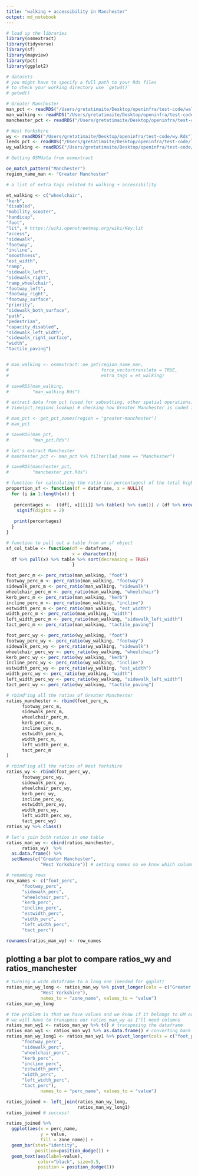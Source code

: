```yaml
---
title: "walking + accessibility in Manchester"
output: md_notebook
---
```


```r
# load up the libraries
library(osmextract) 
library(tidyverse)
library(sf)
library(mapview)
library(pct)
library(ggplot2)
```

```r
# datasets
# you might have to specify a full path to your Rds files
# to check your working directory use `getwd()` 
# getwd()

# Greater Manchester
man_pct <- readRDS("/Users/gretatimaite/Desktop/openinfra/test-code/walking_and_accessibility_manchester/man_pct.Rds")
man_walking <- readRDS("/Users/gretatimaite/Desktop/openinfra/test-code/walking_and_accessibility_manchester/man_walking.Rds")
manchester_pct <- readRDS("/Users/gretatimaite/Desktop/openinfra/test-code/walking_and_accessibility_manchester/manchester_pct.Rds")

# West Yorkshire
wy <- readRDS("/Users/gretatimaite/Desktop/openinfra/test-code/wy.Rds")
leeds_pct <- readRDS("/Users/gretatimaite/Desktop/openinfra/test-code/leeds_pct.Rds")
wy_walking <- readRDS("/Users/gretatimaite/Desktop/openinfra/test-code/wy_walking.Rds")
```


```r
# Getting OSMdata from osmextract

oe_match_pattern("Manchester")
region_name_man <- "Greater Manchester"

# a list of extra tags related to walking + accessibility

et_walking <- c("wheelchair",
"kerb",
"disabled",
"mobility_scooter",
"handicap",
"foot",
"lit", # https://wiki.openstreetmap.org/wiki/Key:lit
"access",
"sidewalk",
"footway",
"incline",
"smoothness",
"est_width",
"ramp",
"sidewalk_left",
"sidewalk_right",
"ramp_wheelchair",
"footway_left",
"footway_right",
"footway_surface",
"priority",
"sidewalk_both_surface",
"path",
"pedestrian",
"capacity_disabled",
"sidewalk_left_width",
"sidewalk_right_surface",
"width",
"tactile_paving")


# man_walking <- osmextract::oe_get(region_name_man,
#                                   force_vectortranslate = TRUE,
#                                   extra_tags = et_walking)

# saveRDS(man_walking,
#         "man_walking.Rds")
```

```r
# extract data from pct (used for subsetting, other spatial operations)
# View(pct_regions_lookup) # checking how Greater Manchester is coded in PCT

# man_pct <- get_pct_zones(region = "greater-manchester")
# man_pct

# saveRDS(man_pct,
#         "man_pct.Rds")

# let's extract Manchester
# manchester_pct <- man_pct %>% filter(lad_name == "Manchester")

# saveRDS(manchester_pct,
#         "manchester_pct.Rds")

```


```r
# function for calculating the ratio (in percentages) of the total highways to a selected column (key)
proportion_sf <- function(df = dataframe, x = NULL){
  for (i in 1:length(x)) {
    
   percentages <-  ((df[, x][[i]] %>% table() %>% sum()) / (df %>% nrow()) * 100) %>% 
    signif(digits = 2)
   
   print(percentages)
  }
}

# function to pull out a table from an sf object
sf_col_table <- function(df = dataframe,
                         x = character()){
  df %>% pull(x) %>% table %>% sort(decreasing = TRUE)
                         }
```


```r
foot_perc_m <- perc_ratio(man_walking, "foot")
footway_perc_m <- perc_ratio(man_walking, "footway")
sidewalk_perc_m <- perc_ratio(man_walking, "sidewalk")
wheelchair_perc_m <- perc_ratio(man_walking, "wheelchair")
kerb_perc_m <- perc_ratio(man_walking, "kerb")
incline_perc_m <- perc_ratio(man_walking, "incline")
estwidth_perc_m <- perc_ratio(man_walking, "est_width")
width_perc_m <- perc_ratio(man_walking, "width")
left_width_perc_m <- perc_ratio(man_walking, "sidewalk_left_width")
tact_perc_m <- perc_ratio(man_walking, "tactile_paving")

foot_perc_wy <- perc_ratio(wy_walking, "foot")
footway_perc_wy <- perc_ratio(wy_walking, "footway")
sidewalk_perc_wy <- perc_ratio(wy_walking, "sidewalk")
wheelchair_perc_wy <- perc_ratio(wy_walking, "wheelchair")
kerb_perc_wy <- perc_ratio(wy_walking, "kerb")
incline_perc_wy <- perc_ratio(wy_walking, "incline")
estwidth_perc_wy <- perc_ratio(wy_walking, "est_width")
width_perc_wy <- perc_ratio(wy_walking, "width")
left_width_perc_wy <- perc_ratio(wy_walking, "sidewalk_left_width")
tact_perc_wy <- perc_ratio(wy_walking, "tactile_paving")

```


```r
# rbind'ing all the ratios of Greater Manchester
ratios_manchester <- rbind(foot_perc_m,
      footway_perc_m,
      sidewalk_perc_m,
      wheelchair_perc_m,
      kerb_perc_m,
      incline_perc_m,
      estwidth_perc_m,
      width_perc_m,
      left_width_perc_m,
      tact_perc_m
)  

# rbind'ing all the ratios of West Yorkshire
ratios_wy <- rbind(foot_perc_wy,
      footway_perc_wy,
      sidewalk_perc_wy,
      wheelchair_perc_wy,
      kerb_perc_wy,
      incline_perc_wy,
      estwidth_perc_wy,
      width_perc_wy,
      left_width_perc_wy,
      tact_perc_wy)  
ratios_wy %>% class()

# let's join both ratios in one table
ratios_man_wy <- cbind(ratios_manchester,
      ratios_wy)  %>% 
  as.data.frame() %>% 
  setNames(c("Greater Manchester",
             "West Yorkshire")) # setting names so we know which column refers to which zone

# renaming rows
row_names <- c("foot_perc",
      "footway_perc",
      "sidewalk_perc",
      "wheelchair_perc",
      "kerb_perc",
      "incline_perc",
      "estwidth_perc",
      "width_perc",
      "left_width_perc",
      "tact_perc")

rownames(ratios_man_wy) <- row_names

```

## plotting a bar plot to compare ratios_wy and ratios_manchester
```r
# turning a wide dataframe to a long one (needed for ggplot)
ratios_man_wy_long <- ratios_man_wy %>% pivot_longer(cols = c("Greater Manchester",
             "West Yorkshire"),
             names_to = "zone_name", values_to = "value")
ratios_man_wy_long

# the problem is that we have values and we know if it belongs to GM or WY but we don't have information which ratio each value represents. For that, we'll need to transpose a ratios_man_wy, convert it to a long format and then, using a shared `value` key, both long dataframes will be joined
# we will have to transpose our ratios_man_wy as I'll need columns
ratios_man_wy1 <- ratios_man_wy %>% t() # transposing the dataframe
ratios_man_wy1 <- ratios_man_wy1 %>% as.data.frame() # converting back to the dataframe
ratios_man_wy_long1 <- ratios_man_wy1 %>% pivot_longer(cols = c("foot_perc",
      "footway_perc",
      "sidewalk_perc",
      "wheelchair_perc",
      "kerb_perc",
      "incline_perc",
      "estwidth_perc",
      "width_perc",
      "left_width_perc",
      "tact_perc"),
             names_to = "perc_name", values_to = "value")

ratios_joined <- left_join(ratios_man_wy_long,
                           ratios_man_wy_long1)
ratios_joined # success!

```


```r

ratios_joined %>% 
  ggplot(aes(x = perc_name,
             y = value,
             fill = zone_name)) +
  geom_bar(stat="identity",
           position=position_dodge()) +
  geom_text(aes(label=value), 
            color="black", size=3.5,
            position = position_dodge(1))

```
















